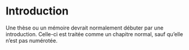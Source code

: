# Introduction {-}

Une thèse ou un mémoire devrait normalement débuter par une
introduction. Celle-ci est traitée comme un chapitre normal, sauf
qu'elle n'est pas numérotée.
